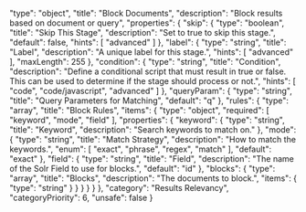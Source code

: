   "type": "object",
  "title": "Block Documents",
  "description": "Block results based on document or query",
  "properties": {
    "skip": {
      "type": "boolean",
      "title": "Skip This Stage",
      "description": "Set to true to skip this stage.",
      "default": false,
      "hints": [
        "advanced"
      ]
    },
    "label": {
      "type": "string",
      "title": "Label",
      "description": "A unique label for this stage.",
      "hints": [
        "advanced"
      ],
      "maxLength": 255
    },
    "condition": {
      "type": "string",
      "title": "Condition",
      "description": "Define a conditional script that must result in true or false. This can be used to determine if the stage should process or not.",
      "hints": [
        "code",
        "code/javascript",
        "advanced"
      ]
    },
    "queryParam": {
      "type": "string",
      "title": "Query Parameters for Matching",
      "default": "q"
    },
    "rules": {
      "type": "array",
      "title": "Block Rules",
      "items": {
        "type": "object",
        "required": [
          "keyword",
          "mode",
          "field"
        ],
        "properties": {
          "keyword": {
            "type": "string",
            "title": "Keyword",
            "description": "Search keywords to match on."
          },
          "mode": {
            "type": "string",
            "title": "Match Strategy",
            "description": "How to match the keywords.",
            "enum": [
              "exact",
              "phrase",
              "regex",
              "match"
            ],
            "default": "exact"
          },
          "field": {
            "type": "string",
            "title": "Field",
            "description": "The name of the Solr Field to use for blocks.",
            "default": "id"
          },
          "blocks": {
            "type": "array",
            "title": "Blocks",
            "description": "The documents to block.",
            "items": {
              "type": "string"
            }
          }
        }
      }
    }
  },
  "category": "Results Relevancy",
  "categoryPriority": 6,
  "unsafe": false
}
